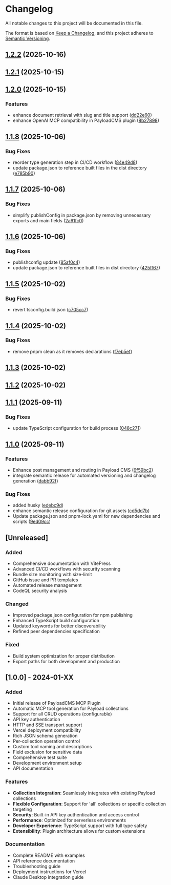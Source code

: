 # Changelog

All notable changes to this project will be documented in this file.

The format is based on [Keep a Changelog](https://keepachangelog.com/en/1.0.0/),
and this project adheres to [Semantic Versioning](https://semver.org/spec/v2.0.0.html).

## [1.2.2](https://github.com/Antler-Digital/payload-plugin-mcp/compare/v1.2.1...v1.2.2) (2025-10-16)

## [1.2.1](https://github.com/Antler-Digital/payload-plugin-mcp/compare/v1.2.0...v1.2.1) (2025-10-15)

## [1.2.0](https://github.com/Antler-Digital/payload-plugin-mcp/compare/v1.1.8...v1.2.0) (2025-10-15)

### Features

- enhance document retrieval with slug and title support ([dd22e60](https://github.com/Antler-Digital/payload-plugin-mcp/commit/dd22e60c01d1005e42dc9c43c90cfddf9f01180b))
- enhance OpenAI MCP compatibility in PayloadCMS plugin ([8b27898](https://github.com/Antler-Digital/payload-plugin-mcp/commit/8b27898a6aecb6edb7a607a1b08a29d00e769002))

## [1.1.8](https://github.com/Antler-Digital/payload-plugin-mcp/compare/v1.1.7...v1.1.8) (2025-10-06)

### Bug Fixes

- reorder type generation step in CI/CD workflow ([84e49d8](https://github.com/Antler-Digital/payload-plugin-mcp/commit/84e49d8c4c52f00d95f8a3bcf0791d29ee66))
- update package.json to reference built files in the dist directory ([e785b90](https://github.com/Antler-Digital/payload-plugin-mcp/commit/e785b90afd0b95efd06130516a9b412d96f371))

## [1.1.7](https://github.com/Antler-Digital/payload-plugin-mcp/compare/v1.1.6...v1.1.7) (2025-10-06)

### Bug Fixes

- simplify publishConfig in package.json by removing unnecessary exports and main fields ([2a61fc0](https://github.com/Antler-Digital/payload-plugin-mcp/commit/2a61fc0cb01c4cf66454630f535f9313695db1c9))

## [1.1.6](https://github.com/Antler-Digital/payload-plugin-mcp/compare/v1.1.5...v1.1.6) (2025-10-06)

### Bug Fixes

- publishconfig update ([85af0c4](https://github.com/Antler-Digital/payload-plugin-mcp/commit/85af0c4c9ebc4a0d2a097d306ef19876f56893))
- update package.json to reference built files in dist directory ([425ff67](https://github.com/Antler-Digital/payload-plugin-mcp/commit/425ff67e286663cd5004ca6240fdec6c958a30e9))

## [1.1.5](https://github.com/Antler-Digital/payload-plugin-mcp/compare/v1.1.4...v1.1.5) (2025-10-02)

### Bug Fixes

- revert tsconfig.build.json ([c705cc7](https://github.com/Antler-Digital/payload-plugin-mcp/commit/c705cc760ea3c82406dd0d2c69a8a3a4e9d18936))

## [1.1.4](https://github.com/Antler-Digital/payload-plugin-mcp/compare/v1.1.3...v1.1.4) (2025-10-02)

### Bug Fixes

- remove pnpm clean as it removes declarations ([f7eb5ef](https://github.com/Antler-Digital/payload-plugin-mcp/commit/f7eb5ef6c15cc8563f893dfba582eaa06595c6a3))

## [1.1.3](https://github.com/Antler-Digital/payload-plugin-mcp/compare/v1.1.2...v1.1.3) (2025-10-02)

## [1.1.2](https://github.com/Antler-Digital/payload-plugin-mcp/compare/v1.1.1...v1.1.2) (2025-10-02)

## [1.1.1](https://github.com/Antler-Digital/payload-plugin-mcp/compare/v1.1.0...v1.1.1) (2025-09-11)

### Bug Fixes

- update TypeScript configuration for build process ([048c271](https://github.com/Antler-Digital/payload-plugin-mcp/commit/048c271337ba546acf7016e82f4a5f202ad34790))

## [1.1.0](https://github.com/Antler-Digital/payload-plugin-mcp/compare/v1.0.0...v1.1.0) (2025-09-11)

### Features

- Enhance post management and routing in Payload CMS ([6f59bc2](https://github.com/Antler-Digital/payload-plugin-mcp/commit/6f59bc2aaf52601df66f98a3dd4b800d88d6561c))
- integrate semantic release for automated versioning and changelog generation ([dabb92f](https://github.com/Antler-Digital/payload-plugin-mcp/commit/dabb92f5b0882dee01429c2e98c50722f7ad2c4b))

### Bug Fixes

- added husky ([edebc9d](https://github.com/Antler-Digital/payload-plugin-mcp/commit/edebc9d60d495282a68597f368c152a870aa88b2))
- enhance semantic release configuration for git assets ([cd5dd7b](https://github.com/Antler-Digital/payload-plugin-mcp/commit/cd5dd7b2e11336d7091f3e7cd681ceaa82f67a00))
- Update package.json and pnpm-lock.yaml for new dependencies and scripts ([9ed09cc](https://github.com/Antler-Digital/payload-plugin-mcp/commit/9ed09cc20567cd18a5e92440130b30de8b4f81d1))

## [Unreleased]

### Added

- Comprehensive documentation with VitePress
- Advanced CI/CD workflows with security scanning
- Bundle size monitoring with size-limit
- GitHub issue and PR templates
- Automated release management
- CodeQL security analysis

### Changed

- Improved package.json configuration for npm publishing
- Enhanced TypeScript build configuration
- Updated keywords for better discoverability
- Refined peer dependencies specification

### Fixed

- Build system optimization for proper distribution
- Export paths for both development and production

## [1.0.0] - 2024-01-XX

### Added

- Initial release of PayloadCMS MCP Plugin
- Automatic MCP tool generation for Payload collections
- Support for all CRUD operations (configurable)
- API key authentication
- HTTP and SSE transport support
- Vercel deployment compatibility
- Rich JSON schema generation
- Per-collection operation control
- Custom tool naming and descriptions
- Field exclusion for sensitive data
- Comprehensive test suite
- Development environment setup
- API documentation

### Features

- **Collection Integration**: Seamlessly integrates with existing Payload collections
- **Flexible Configuration**: Support for 'all' collections or specific collection targeting
- **Security**: Built-in API key authentication and access control
- **Performance**: Optimized for serverless environments
- **Developer Experience**: TypeScript support with full type safety
- **Extensibility**: Plugin architecture allows for custom extensions

### Documentation

- Complete README with examples
- API reference documentation
- Troubleshooting guide
- Deployment instructions for Vercel
- Claude Desktop integration guide
